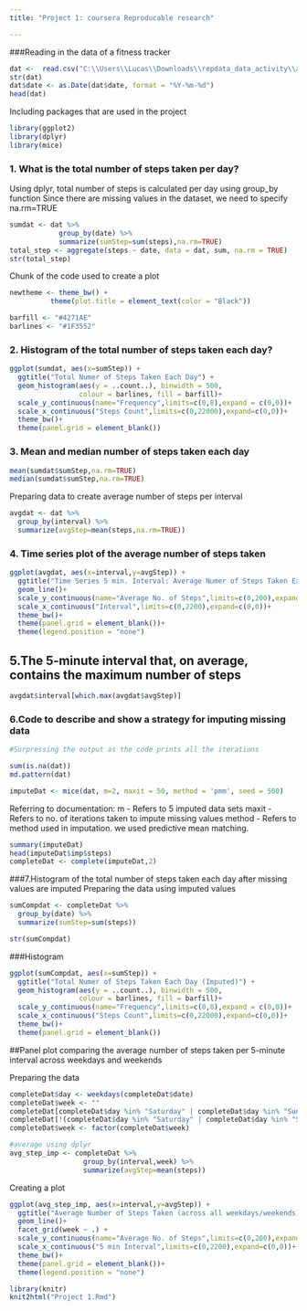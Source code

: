 ```yaml
---
title: "Project 1: coursera Reproducable research"

---
```

###Reading in the data of a fitness tracker
```r
dat <-  read.csv("C:\\Users\\Lucas\\Downloads\\repdata_data_activity\\activity.csv",na.strings = c("NA","NaN","","#DIV/0!"))
str(dat)
dat$date <- as.Date(dat$date, format = "%Y-%m-%d")
head(dat)
```

Including packages that are used in the project
```r
library(ggplot2)
library(dplyr)
library(mice)
```

### 1. What is the total number of steps taken per day?


Using dplyr, total number of steps is calculated per day using group_by function
Since there are missing values in the dataset, we need to specify na.rm=TRUE
```r
sumdat <- dat %>%
            group_by(date) %>%
            summarize(sumStep=sum(steps),na.rm=TRUE)
total_step <- aggregate(steps ~ date, data = dat, sum, na.rm = TRUE)
str(total_step)
```

Chunk of the code used to create a plot 
```r
newtheme <- theme_bw() + 
          theme(plot.title = element_text(color = "Black"))

barfill <- "#4271AE"
barlines <- "#1F3552"
```
### 2. Histogram of the total number of steps taken each day?

```r
ggplot(sumdat, aes(x=sumStep)) + 
  ggtitle("Total Numer of Steps Taken Each Day") +
  geom_histogram(aes(y = ..count..), binwidth = 500,
                 colour = barlines, fill = barfill)+
  scale_y_continuous(name="Frequency",limits=c(0,8),expand = c(0,0))+
  scale_x_continuous("Steps Count",limits=c(0,22000),expand=c(0,0))+
  theme_bw()+
  theme(panel.grid = element_blank())
```
### 3. Mean and median number of steps taken each day
```r
mean(sumdat$sumStep,na.rm=TRUE)
median(sumdat$sumStep,na.rm=TRUE)
```

Preparing data to create average number of steps per interval
```r
avgdat <- dat %>%
  group_by(interval) %>%
  summarize(avgStep=mean(steps,na.rm=TRUE))
```

### 4. Time series plot of the average number of steps taken


```r
ggplot(avgdat, aes(x=interval,y=avgStep)) + 
  ggtitle("Time Series 5 min. Interval: Average Numer of Steps Taken Each Day") +
  geom_line()+
  scale_y_continuous(name="Average No. of Steps",limits=c(0,200),expand = c(0,0))+
  scale_x_continuous("Interval",limits=c(0,2200),expand=c(0,0))+
  theme_bw()+
  theme(panel.grid = element_blank())+
  theme(legend.position = "none") 
```

## 5.The 5-minute interval that, on average, contains the maximum number of steps
```r
avgdat$interval[which.max(avgdat$avgStep)]

```
### 6.Code to describe and show a strategy for imputing missing data
```r
#Surpressing the output as the code prints all the iterations

sum(is.na(dat))
md.pattern(dat)

imputeDat <- mice(dat, m=2, maxit = 50, method = 'pmm', seed = 500)
```
Referring to documentation:
m  - Refers to 5 imputed data sets
maxit - Refers to no. of iterations taken to impute missing values
method - Refers to method used in imputation. we used predictive mean matching.

```r
summary(imputeDat)
head(imputeDat$imp$steps)
completeDat <- complete(imputeDat,2)
```
###7.Histogram of the total number of steps taken each day after missing values are imputed
Preparing the data using imputed values
```r
sumCompdat <- completeDat %>%
  group_by(date) %>%
  summarize(sumStep=sum(steps))

str(sumCompdat)

```

###Histogram

```r
ggplot(sumCompdat, aes(x=sumStep)) + 
  ggtitle("Total Numer of Steps Taken Each Day (Imputed)") +
  geom_histogram(aes(y = ..count..), binwidth = 500,
                 colour = barlines, fill = barfill)+
  scale_y_continuous(name="Frequency",limits=c(0,8),expand = c(0,0))+
  scale_x_continuous("Steps Count",limits=c(0,22000),expand=c(0,0))+
  theme_bw()+
  theme(panel.grid = element_blank())
```

##Panel plot comparing the average number of steps taken per 5-minute interval across weekdays and weekends

Preparing the data

```r

completeDat$day <- weekdays(completeDat$date)
completeDat$week <- ""
completeDat[completeDat$day %in% "Saturday" | completeDat$day %in% "Sunday", ]$week <- "weekend"
completeDat[!(completeDat$day %in% "Saturday" | completeDat$day %in% "Sunday"), ]$week <- "weekday"
completeDat$week <- factor(completeDat$week)

#average using dplyr
avg_step_imp <- completeDat %>%
                  group_by(interval,week) %>%
                  summarize(avgStep=mean(steps))
```

Creating a plot
```r


ggplot(avg_step_imp, aes(x=interval,y=avgStep)) + 
  ggtitle("Average Number of Steps Taken (across all weekdays/weekends)") +
  geom_line()+
  facet_grid(week ~ .) +
  scale_y_continuous(name="Average No. of Steps",limits=c(0,200),expand = c(0,0))+
  scale_x_continuous("5 min Interval",limits=c(0,2200),expand=c(0,0))+
  theme_bw()+
  theme(panel.grid = element_blank())+
  theme(legend.position = "none") 
```

```r
library(knitr)
knit2html("Project 1.Rmd")
  ```

